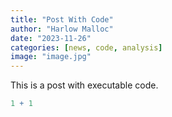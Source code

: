 ```yaml
---
title: "Post With Code"
author: "Harlow Malloc"
date: "2023-11-26"
categories: [news, code, analysis]
image: "image.jpg"
---
```


This is a post with executable code.

```r
1 + 1
```
